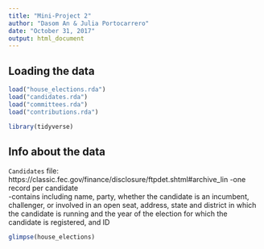 ```yaml
---
title: "Mini-Project 2"
author: "Dasom An & Julia Portocarrero"
date: "October 31, 2017"
output: html_document
---
```



## Loading the data


```r
load("house_elections.rda")
load("candidates.rda")
load("committees.rda")
load("contributions.rda")
```

```r
library(tidyverse)
```

## Info about the data

`Candidates` file:   https://classic.fec.gov/finance/disclosure/ftpdet.shtml#archive_lin
-one record per candidate  
-contains including name, party, whether the candidate is an incumbent, challenger, or involved in an open seat, address, state and district in which the candidate is running and the year of the election for which the candidate is registered, and ID

```r
glimpse(house_elections)

```


